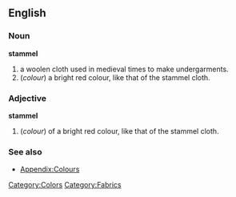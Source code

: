 ==English==

===Noun===
'''stammel'''
# a woolen cloth used in medieval times to make undergarments.
#(''colour'') a bright red colour, like that of the stammel cloth.

===Adjective===
'''stammel'''
#(''colour'') of a bright red colour, like that of the stammel cloth.


===See also===
*[[Wiktionary_Appendix:Colours|Appendix:Colours]]

[[Category:Colors]]
[[Category:Fabrics]]